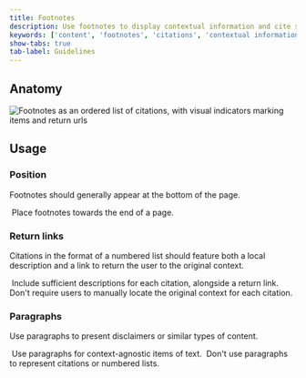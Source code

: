 ```yaml
---
title: Footnotes
description: Use footnotes to display contextual information and cite sources in the page content.
keywords: ['content', 'footnotes', 'citations', 'contextual information']
show-tabs: true
tab-label: Guidelines
---
```



## Anatomy

<img
  src={anatomy.src}
  alt="Footnotes as an ordered list of citations, with visual indicators marking items and return urls"
/>

## Usage

### Position

Footnotes should generally appear at the bottom of the page.

<DoDontContainer stacked>
  <Do>
    <img src={doPosition.src} alt="" />
    <Caption>Place footnotes towards the end of a page.</Caption>
  </Do>
</DoDontContainer>

### Return links

Citations in the format of a numbered list should feature both a local description and a link to return the user to the original context.

<DoDontContainer>
  <Do>
    <img src={doReturnLinks.src} alt="" />
    <Caption>Include sufficient descriptions for each citation, alongside a return link.</Caption>
  </Do>
  <Dont>
    <img src={dontReturnLinks.src} alt="" />
    <Caption>Don't require users to manually locate the original context for each citation.</Caption>
  </Dont>
</DoDontContainer>

### Paragraphs

Use paragraphs to present disclaimers or similar types of content.

<DoDontContainer>
  <Do>
    <img alt="" src={doUseDisclaimer.src} />
    <Caption>Use paragraphs for context-agnostic items of text.</Caption>
  </Do>
  <Dont>
    <img alt="" src={dontUseDisclaimer.src} />
    <Caption>Don't use paragraphs to represent citations or numbered lists.</Caption>
  </Dont>
</DoDontContainer>

